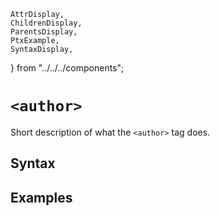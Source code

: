     AttrDisplay,
    ChildrenDisplay,
    ParentsDisplay,
    PtxExample,
    SyntaxDisplay,
} from "../../../components";

# `<author>`

Short description of what the `<author>` tag does.

## Syntax

<SyntaxDisplay name="author" />

## Examples

